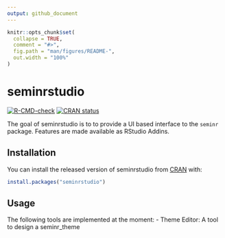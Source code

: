 ```yaml
---
output: github_document
---
```


<!-- README.md is generated from README.Rmd. Please edit that file -->

```r
knitr::opts_chunk$set(
  collapse = TRUE,
  comment = "#>",
  fig.path = "man/figures/README-",
  out.width = "100%"
)
```

# seminrstudio

<!-- badges: start -->
[![R-CMD-check](https://github.com/sem-in-r/seminrstudio/workflows/R-CMD-check/badge.svg)](https://github.com/sem-in-r/seminrstudio/actions)
[![CRAN status](https://www.r-pkg.org/badges/version/seminrstudio)](https://CRAN.R-project.org/package=seminrstudio)
<!-- badges: end -->

The goal of seminrstudio is to to provide a UI based interface to the `seminr` package. 
Features are made available as RStudio Addins.

## Installation

You can install the released version of seminrstudio from [CRAN](https://CRAN.R-project.org) with:

``` r
install.packages("seminrstudio")
```

## Usage

The following tools are implemented at the moment:
- Theme Editor: A tool to design a seminr_theme

